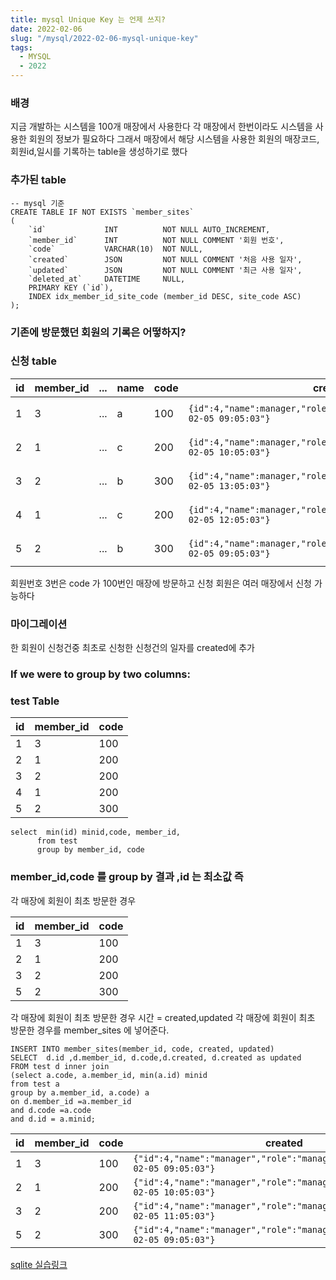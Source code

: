 ```yaml
---
title: mysql Unique Key 는 언제 쓰지?
date: 2022-02-06
slug: "/mysql/2022-02-06-mysql-unique-key"
tags:
  - MYSQL
  - 2022
---
```


### 배경
지금 개발하는 시스템을 100개 매장에서 사용한다
각 매장에서 한번이라도 시스템을 사용한 회원의 정보가 필요하다
그래서
매장에서 해당 시스템을 사용한 회원의
매장코드,회원id,일시를 기록하는 table을 생성하기로 했다

### 추가된 table


```
-- mysql 기준
CREATE TABLE IF NOT EXISTS `member_sites`
(
    `id`             INT          NOT NULL AUTO_INCREMENT,
    `member_id`      INT          NOT NULL COMMENT '회원 번호',
    `code`           VARCHAR(10)  NOT NULL,
    `created`        JSON         NOT NULL COMMENT '처음 사용 일자',
    `updated`        JSON         NOT NULL COMMENT '최근 사용 일자',
    `deleted_at`     DATETIME     NULL,
    PRIMARY KEY (`id`),
    INDEX idx_member_id_site_code (member_id DESC, site_code ASC)
);
```

### 기존에 방문했던 회원의 기록은 어떻하지?

### 신청 table

|id	|member_id	|...|	name	|code	|created	|updated
|---|---|---|---|---|---|---|
|1	|3|	...|	a	|100|`{id":4,"name":manager,"role":"manager","datetime":"2022-02-05 09:05:03"}`	|`{id": 4 ,"name":manager,"role":"manager","datetime":"2022-02-06 09:05:03"}`|
|2	|1|	...|	c	|200|`{id":4,"name":manager,"role":"manager","datetime":"2022-02-05 10:05:03"}`	|`{id": 4 ,"name":manager,"role":"manager","datetime":"2022-02-05 10:05:03"}`|
|3	|2|	...|	b	|300|`{id":4,"name":manager,"role":"manager","datetime":"2022-02-05 13:05:03"}`	|`{id": 4 ,"name":manager,"role":"manager","datetime":"2022-02-06 09:05:03"}`|
|4	|1|	...|	c	|200|`{id":4,"name":manager,"role":"manager","datetime":"2022-02-05 12:05:03"}`	|`{id": 4 ,"name":manager,"role":"manager","datetime":"2022-02-05 12:05:03"}`|
|5	|2|	...|	b	|300|`{id":4,"name":manager,"role":"manager","datetime":"2022-02-05 09:05:03"}`	|`{id": 4 ,"name":manager,"role":"manager","datetime":"2022-02-06 09:05:03"}`|

회원번호 3번은 code 가 100번인 매장에 방문하고 신청
회원은 여러 매장에서 신청 가능하다

### 마이그레이션
 
한 회원이 신청건중 최초로 신청한 신청건의 일자를 created에 추가

### If we were to group by two columns:
### test Table

| id | member_id | code |
|---|---|---|
| 1  |        3 |   100 |
| 2  |        1 |   200 |
| 3  |        2 |   200 |
| 4  |        1 |   200 |
| 5  |        2 |   300 |


```
select  min(id) minid,code, member_id,
      from test 
      group by member_id, code
```

### member_id,code 를 group by 결과 ,id 는 최소값 즉 
각 매장에 회원이 최초 방문한 경우

| id | member_id | code |
|---|---|---|
| 1  |        3 |   100 |
| 2  |        1 |   200 |
| 3  |        2 |   200 |
| 5  |        2 |   300 |

각 매장에 회원이 최초 방문한 경우 시간 = created,updated
각 매장에 회원이 최초 방문한 경우를 member_sites 에 넣어준다.
```
INSERT INTO member_sites(member_id, code, created, updated)
SELECT  d.id ,d.member_id, d.code,d.created, d.created as updated
FROM test d inner join
(select a.code, a.member_id, min(a.id) minid
from test a
group by a.member_id, a.code) a
on d.member_id =a.member_id
and d.code =a.code
and d.id = a.minid;

```

|id	|member_id	|code	|created	|updated|
|---|---|---|---|---|
1|3|100	|`{"id":4,"name":"manager","role":"manager","datetime":"2022-02-05 09:05:03"}`	|`{"id":4,"name":"manager","role":"manager","datetime":"2022-02-05 09:05:03"}`|
2|1|200	|`{"id":4,"name":"manager","role":"manager","datetime":"2022-02-05 10:05:03"}`	|`{"id":4,"name":"manager","role":"manager","datetime":"2022-02-05 10:05:03"}`|
3|2|200	|`{"id":4,"name":"manager","role":"manager","datetime":"2022-02-05 11:05:03"}`	|`{"id":4,"name":"manager","role":"manager","datetime":"2022-02-05 11:05:03"}`|
5|2|300	|`{"id":4,"name":"manager","role":"manager","datetime":"2022-02-05 09:05:03"}`	|`{"id":4,"name":"manager","role":"manager","datetime":"2022-02-05 09:05:03"}`|
 
[sqlite  실습링크](https://replit.com/@gwiyeomgo/migration20220206)




